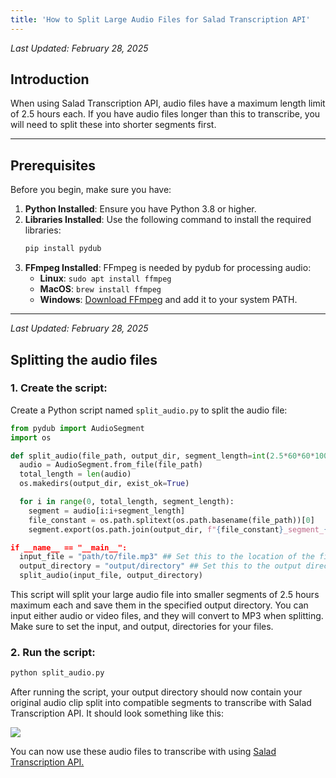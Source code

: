 ```yaml
---
title: 'How to Split Large Audio Files for Salad Transcription API'
---
```


*Last Updated: February 28, 2025*


## Introduction

When using Salad Transcription API, audio files have a maximum length limit of 2.5 hours each. If you have audio files
longer than this to transcribe, you will need to split these into shorter segments first.

---

## Prerequisites

Before you begin, make sure you have:

1. **Python Installed**: Ensure you have Python 3.8 or higher.
2. **Libraries Installed**: Use the following command to install the required libraries:
   ```bash
   pip install pydub
   ```
3. **FFmpeg Installed**: FFmpeg is needed by pydub for processing audio:
   - **Linux**: `sudo apt install ffmpeg`
   - **MacOS**: `brew install ffmpeg`
   - **Windows**: [Download FFmpeg](https://ffmpeg.org/download.html) and add it to your system PATH.

---

*Last Updated: February 28, 2025*


## Splitting the audio files

### 1. Create the script:

Create a Python script named `split_audio.py` to split the audio file:

```Python
from pydub import AudioSegment
import os

def split_audio(file_path, output_dir, segment_length=int(2.5*60*60*1000)): ## Adjust this value if you want even shorter segments.
  audio = AudioSegment.from_file(file_path)
  total_length = len(audio)
  os.makedirs(output_dir, exist_ok=True)

  for i in range(0, total_length, segment_length):
    segment = audio[i:i+segment_length]
    file_constant = os.path.splitext(os.path.basename(file_path))[0]
    segment.export(os.path.join(output_dir, f"{file_constant}_segment_{i//segment_length + 1}.

if __name__ == "__main__":
  input_file = "path/to/file.mp3" ## Set this to the location of the file you want to split. MP3 and MP4 files are compatible, but will always convert to MP3.
  output_directory = "output/directory" ## Set this to the output directory you want to use.
  split_audio(input_file, output_directory)
```

This script will split your large audio file into smaller segments of 2.5 hours maximum each and save them in the
specified output directory. You can input either audio or video files, and they will convert to MP3 when splitting. Make
sure to set the input, and output, directories for your files.

### 2. Run the script:

```bash
python split_audio.py
```

After running the script, your output directory should now contain your original audio clip split into compatible
segments to transcribe with Salad Transcription API. It should look something like this:

<img src="/guides/transcription/salad-transcription-api/images/audio-split.png" />

You can now use these audio files to transcribe with using
[Salad Transcription API.](/guides/transcription/salad-transcription-api/transcription-quick-start)
